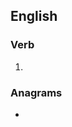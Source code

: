 {{also|dératés}}
==English==

===Verb===
{{head|en|verb form}}

# {{en-third-person singular of|derate}}

===Anagrams===
* {{anagrams|en|Tasered|atredes|dearest|e-trades|estrade|readest|reasted|red teas|redates|sedater|steared|tasered}}